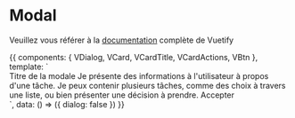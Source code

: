 
<Meta title="Design System/Composants/Modal" component={VDialog} />

# Modal

Veuillez vous référer à la [documentation](https://vuetifyjs.com/en/components/dialogs/#modal) complète de Vuetify

<Preview>
  <Story name="Basique">
    {{
      components: { VDialog, VCard, VCardTitle, VCardActions, VBtn },
      template: `
        <div class="text-center">
          <v-dialog
            v-model="dialog"
            width="500"
          >
            <template v-slot:activator="obj">
              <v-btn
                color="primary"
                dark
                v-on="obj.on"
              >
                Cliquer
              </v-btn>
            </template>
            <v-card>
              <v-card-title
                class="headline"
                primary-title
              >
                Titre de la modale
              </v-card-title>
              <v-card-text>
                Je présente des informations à l'utilisateur à propos d'une tâche.
                Je peux contenir plusieurs tâches, comme des choix à travers une liste,
                ou bien présenter une décision à prendre.
              </v-card-text>
              <v-card-actions>
                <v-spacer></v-spacer>
                <v-btn
                  color="primary"
                  text
                  @click="dialog = false"
                >
                  Accepter
                </v-btn>
              </v-card-actions>
            </v-card>
          </v-dialog>
        </div>
      `,
      data: () => ({ dialog: false })
    }}
  </Story>
</Preview>
